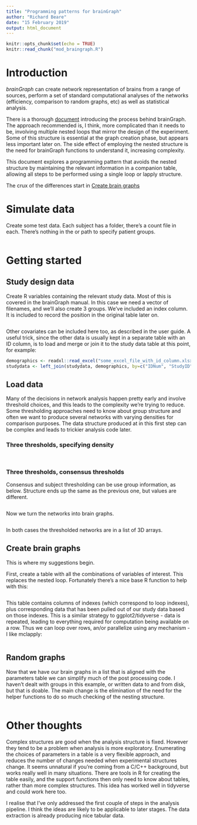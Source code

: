 ```yaml
---
title: "Programming patterns for brainGraph"
author: "Richard Beare"
date: "15 February 2019"
output: html_document
---
```


```r
knitr::opts_chunk$set(echo = TRUE)
knitr::read_chunk("mod_braingraph.R")
```

# Introduction

_brainGraph_ can create network representation of brains from a range of sources, perform
a set of standard computational analyses of the networks (efficiency, comparison to random
graphs, etc) as well as statistical analysis.

There is a thorough [document](https://cwatson.github.io/files/brainGraph_UserGuide.pdf) 
introducing the process behind brainGraph. The approach recommended is, I think, more complicated
than it needs to be, involving multiple nested loops that mirror the design of the experiment. Some of
this structure is essential at the graph creation phase, but appears less important later on. The
side effect of employing the nested structure is the need for brainGraph functions to understand
it, increasing complexity.

This document explores a programming pattern that avoids the nested structure by maintaining
the relevant information in a companion table, allowing all steps to be performed using a single
loop or lapply structure.

The crux of the differences start in [Create brain graphs](#cbg)

# Simulate data

Create some test data. Each subject has a folder, there's a count file in each. There's
nothing in the or path to specify patient groups.
```r

```

# Getting started

## Study design data

Create R variables containing the relevant study data. Most of this is covered in the brainGraph manual.
In this case we need a vector of filenames, and we'll also create 3 groups. We've included an index column.
It is included to record the position in the original table later
on.

```r

```

Other covariates can be included here too, as described in the user guide. A useful trick, since
the other data is usually kept in a separate table with an ID column, is to load and merge or join
it to the study data table at this point, for example:

```r
demographics <- readxl::read_excel("some_excel_file_with_id_column.xlsx")
studydata <- left_join(studydata, demographics, by=c("IDNum", "StudyID"))
```

## Load data

Many of the decisions in network analysis happen pretty early and involve threshold choices, and this
leads to the complexity we're trying to reduce. Some thresholding approaches need to know about group structure
and often we want to produce several networks with varying densities for comparison purposes. The
data structure produced at in this first step can be complex and leads to trickier analysis code later.

### Three thresholds, specifying density
```r

```

```r

```

### Three thresholds, consensus thresholds

Consensus and subject thresholding can be use group information, as below. Structure ends up the same as
the previous one, but values are different.

```r

```



Now we turn the networks into brain graphs. 
```r

```

In both cases the thresholded networks are in a list of 3D arrays.

## Create brain graphs {#cbg}

This is where my suggestions begin.

First, create a table with all the combinations of variables of interest. This replaces
the nested loop. Fortunately there's a nice base R function to help with this:

```r

```

This table contains columns of indexes (which correspond to loop indexes), plus
corresponding data that has been pulled out of our study data based on those indexes. This
is a similar strategy to ggplot2/tidyverse - data is repeated, leading to everything
required for computation being available on a row. Thus we can loop over rows, an/or
parallelize using any mechanism - I like mclapply:

```r

```

## Random graphs

Now that we have our brain graphs in a list that is aligned with the parameters table we
can simplify much of the post processing code. I haven't dealt with groups in this example, or
written data to and from disk, but that is doable. The main change is the elimination of the need
for the helper functions to do so much checking of the nesting structure.

```r

```

# Other thoughts

Complex structures are good when the analysis structure is fixed. However they tend to
be a problem when analysis is more exploratory. Enumerating the choices of parameters in
a table is a very flexible approach, and reduces the number of changes needed when
experimental structures change. It seems unnatural if you're coming from a C/C++ background,
but works really well in many situations. There are tools in R for creating the table easily,
and the support functions then only need to know about tables, rather than more complex structures.
This idea has worked well in tidyverse and could work here too.

I realise that I've only addressed the first couple of steps in the analysis pipeline. I think the ideas
are likely to be applicable to later stages. The data extraction is already producing nice tabular data.

   


